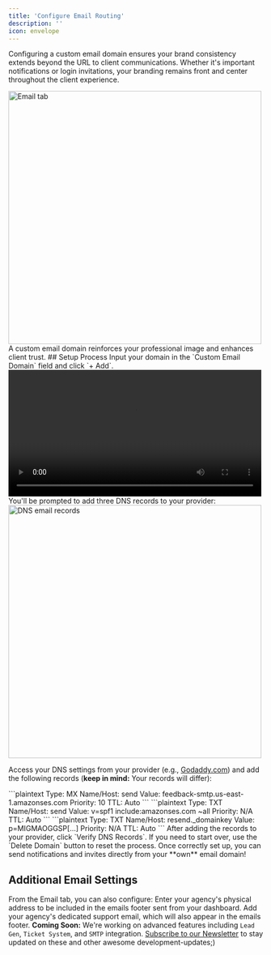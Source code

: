 ```yaml
---
title: 'Configure Email Routing'
description: ''
icon: envelope
---
```


Configuring a custom email domain ensures your brand consistency extends beyond the URL to client communications. Whether it's important notifications or login invitations, your branding remains front and center throughout the client experience.


<Frame>
<img src="/images/agency-email-tab.png" alt="Email tab" width="500" className="rounded-md"/>
</Frame>

<Note>
A custom email domain reinforces your professional image and enhances client trust.
</Note>
## Setup Process
<Steps>
  <Step title="Add Custom Email Domain">
    Input your domain in the `Custom Email Domain` field and click `+ Add`.
    <Frame>
<video src="/images/agency-add-email-domain.mp4" alt="add email doamin video" width="500" className="rounded-md" autoPlay loop/>
</Frame>
<Info>
Enter only the domain (e.g., yourdomain.com) without any protocol (https://). For example, we added **orovaagents.ai**
</Info>
  </Step>
  <Step title="Add DNS Records">
    You'll be prompted to add three DNS records to your provider:
<Frame>
<img src="/images/agency-email-dns-records.png" alt="DNS email records" width="500" className="rounded-md"/>
</Frame>

Access your DNS settings from your provider (e.g., [Godaddy.com](https://godaddy.com)) and add the following records (**keep in mind:** Your records will differ):

<AccordionGroup>
  <Accordion title="MX Record">
    <CodeGroup>
    ```plaintext
    Type: MX
    Name/Host: send
    Value: feedback-smtp.us-east-1.amazonses.com
    Priority: 10
    TTL: Auto
    ```
    </CodeGroup>
  </Accordion>
  <Accordion title="TXT Record 1">
    <CodeGroup>
    ```plaintext
    Type: TXT
    Name/Host: send
    Value: v=spf1 include:amazonses.com ~all
    Priority: N/A
    TTL: Auto
    ```
    </CodeGroup>
  </Accordion>
  <Accordion title="TXT Record 2">
    <CodeGroup>
    ```plaintext
    Type: TXT
    Name/Host: resend._domainkey
    Value: p=MIGMAOGGSP[...]
    Priority: N/A
    TTL: Auto
    ```
    </CodeGroup>
  </Accordion>
</AccordionGroup>
  </Step>
  <Step title="Verify DNS Records">
    After adding the records to your provider, click `Verify DNS Records`.
<Warning>
If you need to start over, use the `Delete Domain` button to reset the process.
</Warning>
  </Step>
  <Step title="Good To Go" icon="party-horn">
    Once correctly set up, you can send notifications and invites directly from your **own** email domain!
  </Step>
</Steps>

## Additional Email Settings
From the Email tab, you can also configure:
<CardGroup cols={2}>
  <Card title="Business Address" icon="building">
    Enter your agency's physical address to be included in the emails footer sent from your dashboard.
  </Card>
  <Card title="Support Email" icon="envelope">
    Add your agency's dedicated support email, which will also appear in the emails footer.
  </Card>
</CardGroup>
<Note>
**Coming Soon:** We're working on advanced features including `Lead Gen`, `Ticket System`, and `SMTP` integration. [Subscribe to our Newsletter]() to stay updated on these and other awesome development-updates;)
</Note>